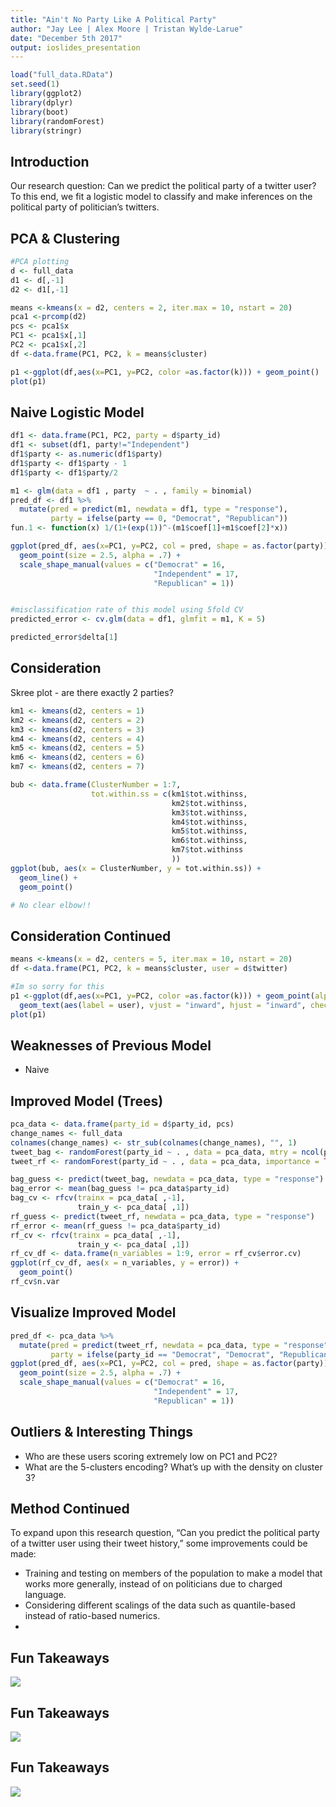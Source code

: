 ```yaml
---
title: "Ain't No Party Like A Political Party"
author: "Jay Lee | Alex Moore | Tristan Wylde-Larue"
date: "December 5th 2017"
output: ioslides_presentation
---
```


```r
load("full_data.RData")
set.seed(1)
library(ggplot2)
library(dplyr)
library(boot)
library(randomForest)
library(stringr)
```


## Introduction {.build}

Our research question: Can we predict the political party of a twitter user?        
To this end, we fit a logistic model to classify and make inferences on the political party of politician's twitters. 

## PCA & Clustering

```r
#PCA plotting
d <- full_data
d1 <- d[,-1]
d2 <- d1[,-1]

means <-kmeans(x = d2, centers = 2, iter.max = 10, nstart = 20)
pca1 <-prcomp(d2)
pcs <- pca1$x
PC1 <- pca1$x[,1]
PC2 <- pca1$x[,2]
df <-data.frame(PC1, PC2, k = means$cluster)

p1 <-ggplot(df,aes(x=PC1, y=PC2, color =as.factor(k))) + geom_point()
plot(p1)
```


## Naive Logistic Model {.build}

```r
df1 <- data.frame(PC1, PC2, party = d$party_id)
df1 <- subset(df1, party!="Independent")
df1$party <- as.numeric(df1$party)
df1$party <- df1$party - 1
df1$party <- df1$party/2

m1 <- glm(data = df1 , party  ~ . , family = binomial)
pred_df <- df1 %>%
  mutate(pred = predict(m1, newdata = df1, type = "response"),
         party = ifelse(party == 0, "Democrat", "Republican"))
fun.1 <- function(x) 1/(1+(exp(1))^-(m1$coef[1]+m1$coef[2]*x))

ggplot(pred_df, aes(x=PC1, y=PC2, col = pred, shape = as.factor(party))) +
  geom_point(size = 2.5, alpha = .7) +
  scale_shape_manual(values = c("Democrat" = 16,
                                "Independent" = 17,
                                "Republican" = 1))


#misclassification rate of this model using 5fold CV
predicted_error <- cv.glm(data = df1, glmfit = m1, K = 5)
```

```r
predicted_error$delta[1]
```


## Consideration

Skree plot - are there exactly 2 parties?

```r
km1 <- kmeans(d2, centers = 1)
km2 <- kmeans(d2, centers = 2)
km3 <- kmeans(d2, centers = 3)
km4 <- kmeans(d2, centers = 4)
km5 <- kmeans(d2, centers = 5)
km6 <- kmeans(d2, centers = 6)
km7 <- kmeans(d2, centers = 7)

bub <- data.frame(ClusterNumber = 1:7,
                  tot.within.ss = c(km1$tot.withinss,
                                    km2$tot.withinss,
                                    km3$tot.withinss,
                                    km4$tot.withinss,
                                    km5$tot.withinss,
                                    km6$tot.withinss,
                                    km7$tot.withinss
                                    ))
ggplot(bub, aes(x = ClusterNumber, y = tot.within.ss)) +
  geom_line() +
  geom_point()

# No clear elbow!!
```


## Consideration Continued

```r
means <-kmeans(x = d2, centers = 5, iter.max = 10, nstart = 20)
df <-data.frame(PC1, PC2, k = means$cluster, user = d$twitter)

#Im so sorry for this
p1 <-ggplot(df,aes(x=PC1, y=PC2, color =as.factor(k))) + geom_point(alpha = .25) +
  geom_text(aes(label = user), vjust = "inward", hjust = "inward", check_overlap = TRUE)
plot(p1)
```

## Weaknesses of Previous Model {.build}

* Naive

## Improved Model (Trees)

```r
pca_data <- data.frame(party_id = d$party_id, pcs)
change_names <- full_data
colnames(change_names) <- str_sub(colnames(change_names), "", 1)
tweet_bag <- randomForest(party_id ~ . , data = pca_data, mtry = ncol(pca_data)-1)
tweet_rf <- randomForest(party_id ~ . , data = pca_data, importance = TRUE)

bag_guess <- predict(tweet_bag, newdata = pca_data, type = "response")
bag_error <- mean(bag_guess != pca_data$party_id)
bag_cv <- rfcv(trainx = pca_data[ ,-1],
               train_y <- pca_data[ ,1])
rf_guess <- predict(tweet_rf, newdata = pca_data, type = "response")
rf_error <- mean(rf_guess != pca_data$party_id)
rf_cv <- rfcv(trainx = pca_data[ ,-1],
               train_y <- pca_data[ ,1])
rf_cv_df <- data.frame(n_variables = 1:9, error = rf_cv$error.cv)
ggplot(rf_cv_df, aes(x = n_variables, y = error)) +
  geom_point()
rf_cv$n.var
```


## Visualize Improved Model

```r
pred_df <- pca_data %>%
  mutate(pred = predict(tweet_rf, newdata = pca_data, type = "response"),
         party = ifelse(party_id == "Democrat", "Democrat", "Republican"))
ggplot(pred_df, aes(x=PC1, y=PC2, col = pred, shape = as.factor(party))) +
  geom_point(size = 2.5, alpha = .7) +
  scale_shape_manual(values = c("Democrat" = 16,
                                "Independent" = 17,
                                "Republican" = 1))
```



## Outliers & Interesting Things

- Who are these users scoring extremely low on PC1 and PC2?
- What are the 5-clusters encoding? What's up with the density on cluster 3?

## Method Continued {.build}

To expand upon this research question, "Can you predict the political party of a twitter user using their tweet history," some improvements could be made:

- Training and testing on members of the population to make a model that works more generally, instead of on politicians due to charged language.
- Considering different scalings of the data such as quantile-based instead of ratio-based numerics.
- 

## Fun Takeaways

![](images/all_words_dot.png)

## Fun Takeaways

![](images/hash_tags_dot.png)

## Fun Takeaways

![](images/hash_tags_bar.png)
